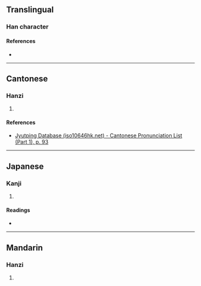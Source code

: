 {{character info/new}}
==Translingual==

===Han character===
{{Han char|rn=38|rad=女|as=08|sn=11|four=77404|canj=SEV,XXSEV|ids=⿱臤女}}

====References====
* {{Han ref|kx=0265.030|dkj=06421|dj=0532.020|hdz=21056.120|uh=5A5C|ud=23132|bh=D4EE|bd=54510}}

----

==Cantonese==

===Hanzi===
{{yue-hanzi|jyut=[[haan1]]|y=haan1}}

# {{rfdef|yue|sort=女08}}

====References====
* [http://www.iso10646hk.net/jp/document/download.jsp Jyutping Database (iso10646hk.net) - Cantonese Pronunciation List (Part 1), p. 93]

----

==Japanese==

===Kanji===
{{ja-kanji|grade=|rs=女08}}

# {{rfdef|ja|sort=女08}}

====Readings====
* {{ja-readings|on=[[かん]] (kan), [[けん]] (ken), [[きん]] (kin)|kun=[[うつくしい]] (utsukushii)}}

----

==Mandarin==

===Hanzi===
{{cmn-hanzi|pin=[[qiān]] ([[qian1]])|wg=ch'ien<sup>1</sup>}}

# {{rfdef|cmn|sort=女08}}